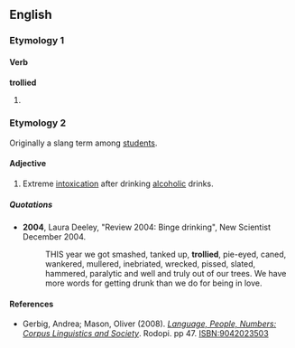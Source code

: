 ==English==
===Etymology 1===
====Verb====
'''trollied'''

# {{past of|[[trolley]]}}

===Etymology 2===
Originally a slang term among [[student]]s.

====Adjective====
{{en-adj}}

# {{context|slang}} Extreme [[intoxication]] after drinking [[alcoholic]] drinks.

=====Quotations=====
* '''2004''', Laura Deeley, "Review 2004: Binge drinking", New Scientist December 2004.
*: THIS year we got smashed, tanked up, '''trollied''', pie-eyed, caned, wankered, mullered, inebriated, wrecked, pissed, slated, hammered, paralytic and well and truly out of our trees. We have more words for getting drunk than we do for being in love.

====References====
*Gerbig, Andrea; Mason, Oliver (2008). [http://books.google.co.uk/books?id=EcLYhIcYX3AC&pg=PA47&dq=trollied&sig=ACfU3U1hab7aPueL51rVqwbsF2GScfcOmQ ''Language, People, Numbers: Corpus Linguistics and Society'']. Rodopi. pp 47. ISBN:9042023503